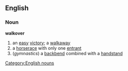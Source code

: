 ==English==
===Noun===
'''walkover'''
#an [[easy]] [[victory]]; a [[walkaway]]
#a [[horserace]] with only one [[entrant]]
#(''gymnastics'') a [[backbend]] combined with a [[handstand]]
[[Category:English nouns]]